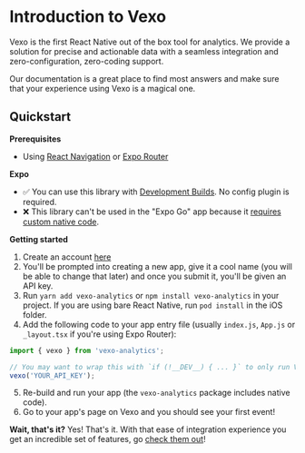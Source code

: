 
# Introduction to Vexo

Vexo is the first React Native out of the box tool for analytics.
We provide a solution for precise and actionable data with a seamless integration and zero-configuration, zero-coding support.

Our documentation is a great place to find most answers and make sure that your experience using Vexo is a magical one.

## Quickstart

**Prerequisites**

- Using [React Navigation](https://reactnavigation.org/) or [Expo Router](https://docs.expo.dev/router/introduction/)

**Expo**

- ✅ You can use this library with [Development Builds](https://docs.expo.dev/development/introduction/). No config plugin is required.
- ❌ This library can't be used in the "Expo Go" app because it [requires custom native code](https://docs.expo.dev/workflow/customizing/).

**Getting started**

1. Create an account [here](https://www.vexo.co/sign-up)
2. You'll be prompted into creating a new app, give it a cool name (you will be able to change that later) and once you submit it, you'll be given an API key.
3. Run `yarn add vexo-analytics` or `npm install vexo-analytics` in your project. If you are using bare React Native, run `pod install` in the iOS folder.
4. Add the following code to your app entry file (usually `index.js`, `App.js` or `_layout.tsx` if you're using Expo Router):

```js
import { vexo } from 'vexo-analytics';

// You may want to wrap this with `if (!__DEV__) { ... }` to only run Vexo in production.
vexo('YOUR_API_KEY');
```

5. Re-build and run your app (the `vexo-analytics` package includes native code).
6. Go to your app's page on Vexo and you should see your first event!

**Wait, that's it?** Yes! That's it. With that ease of integration experience you get an incredible set of features, go [check them out](https://www.vexo.co/docs/features)!

